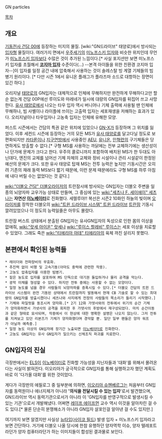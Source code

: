 GN particles

[[목차]]

== 개요 ==
[[기동전사 건담 00]]에 등장하는 미지의 물질. [wiki:"GN드라이브" 태양로]에서 방사되는 [[입자]]형 물질이다. 여러가지 면에서 [[우주세기]]의 [[미노프스키 입자]]와 비슷한 위치인데 무언가 [[미노프스키 입자]]보다 수많은 것이 추가된 느낌이다.[* 사실 포지션만 보면 미노프스키 입자를 초월해서 '''[[코지마 입자]]''' 수준이다(...) --본격 아이들을 위한 친환경 코지마 입자--]이 입자를 일정 공간 내에 압축해서 사용하는 것이 솔레스탈 빙 계열 기체들의 빔 병기 원리이다. [* 다만 시즌 1에서 유니온 플래그가 플라즈마 소드로 대항하는 장면이 있긴 하다.]

오리지널 [[태양로]]의 GN입자는 대체적으로 인체에 무해하지만 완전하게 무해하다고만 할 순 없는게 건담 00P에선 루이도와 마레네가 일시에 대량의 GN입자를 뒤집어 쓰고 사망한다. [[유사 태양로]]에서 나오는 타우 입자 역시 버니어나 기체 출력에 사용될 땐 인체에 무해하나, 빔 사벨이나 라이플에 쓰이는 고출력 입자는 세포재생을 저해하는 효과가 있다. 오리지널이나 타우입자나 고농축 입자는 인체에 유해한 모양.

퍼스트 시즌에서는 건담의 특권 같은 위치에 있었으나 [[GN-X]]가 등장하며 그 위치를 잃었다. 이후 세컨드 시즌에 등장하는 거의 모든 MS가 [[유사 태양로]]를 달고다닐 정도로 보편화되지만 [[카타론]]이나 [[지구연방]]에서 사용중인 [[AEU]], [[유니온]], [[인혁련]]의 구기체들은 당연하게도 방출할 수 없다.[* 구형 MS를 사용하는 까닭에는 전부 교체하기에는 생산성이나 단가에 문제가 크다고 한다. 우주의 콜로니까지 포함하여 배치된 MS가 한 두대도 아닌데다, 엔진의 교체를 넘어선 기체 자체의 교체와 정비 시설이나 관리 시설같이 한정된 예산의 문제가 크다. 또한 유사 태양로 탑재 MS는 전투 능력은 높지만 기동시간은 오히려 기존의 재래 동력 MS보다 짧기 때문에, 이런 문제 때문에라도 구형 MS를 하루 아침에 내다 버릴 수는 없었다는 것 같다.]

[[wiki:"더블오 건담" 더블오라이저]]의 트란잠시에 방사되는 GN입자는 더블오 주변을 일종의 뇌양자파 교우가능 상태로 만들며, 그 중심에 있는 [[wiki:"세츠나 F. 세이에이" 세츠나]]는 '''자연산 [[이노베이터]]'''로 진화했다. 세렐루야!! 복선은 시즌2 10화인 하늘의 빛이며 [[오라이저]]를 장착한 더블오의 [[wiki:"트윈 드라이브 시스템" 트윈 드라이브]] [[트란잠]] 기동시 깔려있었으나 이 정도의 능력일줄은 아무도 몰랐다.

트란잠 버스트 상태에서 분출된 GN입자는 유사GN입자의 독성으로 인한 몸의 이상을 없애줘, [[wiki:"랏세 아이온" 랏세]]나 [[wiki:"루이스 할레비" 루이스]]는 세포 이상을 치료할 수 있었다. 그래도 죽은 [[wiki:"티에리아 아데" 티에리아]]의 육체 까진 살리지 못했다.
== 본편에서 확인된 능력들 ==
 * 레이더와 전파장비의 무효화.
 * 추진력 없이 비행 및 고속기동(아마도 중력에 관련한 작용).
 * 고농도 압축입자를 이용한 빔병기.
 * 짙은 농도로 입자를 살포하여 MS 단독으로 대기권 돌입하거나 물리 공격을 막는다.
 * 광학 미채를 형성할 수 있다. 하지만 전투 중에는 사용할 수 없는 모양이다.
 * 일정 농도를 넘을 경우 사람들의 뇌양자파를 증폭시킬 수 있다.[* 더블오 건담의 트윈 드라이브 시스템이 완전 기동된 상태에서 트란잠까지 발동해서 현재 CB 기술로 할 수 있는 최대량의 GN입자를 방출시켰더니 세츠나와 사지에게 전장의 사람들의 목소리가 들리기 시작했다.]
 * 기체와 파일럿을 동조시켜 양자화.[* 2기 12화 가뎃사와의 전투에서 위기의 순간 기체가 양자화하면서 가넷사의 공격을 회피한 후 가뎃사의 후방에서 재구성되었다. 마치 순간이동과 같은 형태로 묘사되며, 작중에서 이 현상에 대한 명확한 설명은 나오지 않는다. 그저 전투를 지켜보고 있던 리본즈가 기체가 양자화했다며 경악할 뿐. 일단 일부 팬들은 양자 워프가 아닐까 예측중.] 
 * 일정 농도 이상의 GN입자에 장기간 노출되면 [[이노베이터]]로 진화한다.
 * 고농도 GN입자는 유사 GN입자가 일으키는 신체조직 파괴를 치료한다.
== GN입자의 진실 ==
극장판에서는 [[ELS]]이 [[이노베이터]]로 진화할 가능성을 지닌자들과 '대화'를 위해서 몰려온다는 사실이 밝혀진다. 이오리아가 궁극적으로 GN입자를 통해 실행하고자 했던 계획도 바로 이 '다가올 대화'를 위한 것이었다.

게다가 극장판의 에필로그 중 일부분에 의하면, [[이오리아 슈헨베르그]]는 처음부터 GN입자를 동력원이나 에너지체가 아니라 ''''의식을 전달시킬 수 있는 입자''''로서 발견했으며, GN드라이브 역시 동력기관으로서가 아니라 이 'GN입자를 반영구적으로 발생시킬 수 있는 기관'으로서 개발해냈다. 어쩌면 [[레이프 에이프먼]] 교수 역시 이것을 알아차린 걸 수도 있다.[* 물론 단순히 분쟁해소가 아니라 GN입자 살포인걸 알아낸 걸 수도 있지만.]

여기까지 보면 알겠지만 사실상 [[뉴타입]]([[사이코 필드]]) 발생 입자 + 미노프스키 입자라고 보면 간단하다. 거기에 더블오 나올 당시에 한참 유행하던 양자역학 이슈, 양자 텔레포트라던가 양자 컴퓨터라던가 하는 이미지들이 합성된 결과물로 보인다.
